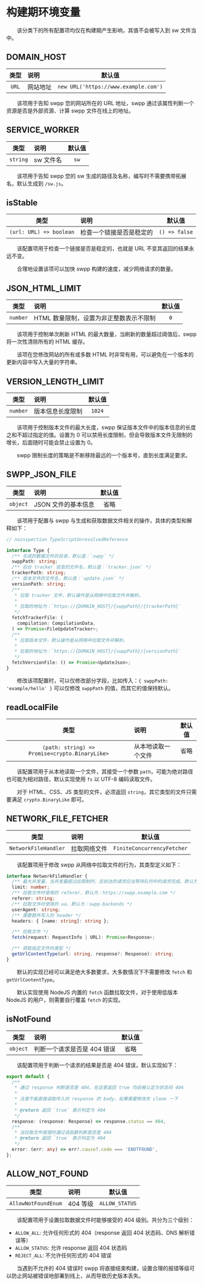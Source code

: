 # 构建期环境变量

&emsp;&emsp;该分类下的所有配置项均仅在构建期产生影响，其值不会被写入到 sw 文件当中。

## DOMAIN_HOST

|  类型   | 说明   |                 默认值                  |
|:-----:|:-----|:------------------------------------:|
| `URL` | 网站地址 | `new URL('https://www.example.com')` |

&emsp;&emsp;该项用于告知 swpp 您的网站所在的 URL 地址，swpp 通过该属性判断一个资源是否是外部资源、计算 swpp 文件在线上的地址。

## SERVICE_WORKER

|    类型    | 说明     | 默认值  |
|:--------:|:-------|:----:|
| `string` | sw 文件名 | `sw` |

&emsp;&emsp;该项用于告知 swpp 您的 sw 生成的路径及名称，编写时不需要携带拓展名，默认生成到 `/sw.js`。

## isStable

|           类型            | 说明           |      默认值      |
|:-----------------------:|:-------------|:-------------:|
| `(url: URL) => boolean` | 检查一个链接是否是稳定的 | `() => false` |

&emsp;&emsp;该配置项用于检查一个链接是否是稳定的，也就是 URL 不变其返回的结果永远不变。

&emsp;&emsp;合理地设置该项可以加快 swpp 构建的速度，减少网络请求的数量。

## JSON_HTML_LIMIT

|    类型    | 说明                     | 默认值 |
|:--------:|:-----------------------|:---:|
| `number` | HTML 数量限制，设置为非正整数表示不限制 | `0` |

&emsp;&emsp;该项用于控制单次刷新 HTML 的最大数量，当刷新的数量超过阈值后，swpp 将一次性清除所有的 HTML 缓存。

&emsp;&emsp;该项在您修改网站的所有或多数 HTML 时非常有用，可以避免在一个版本的更新内容中写入大量的字符串。

## VERSION_LENGTH_LIMIT

|    类型    | 说明       |  默认值   |
|:--------:|:---------|:------:|
| `number` | 版本信息长度限制 | `1024` |

&emsp;&emsp;该项用于控制版本文件的最大长度，swpp 保证版本文件中的版本信息的长度之和不超过指定的值。设置为 0 可以禁用长度限制，但会导致版本文件无限制的增长，后面随时可能会禁止设置为 0。

&emsp;&emsp;swpp 限制长度的策略是不断移除最远的一个版本号，直到长度满足要求。

## SWPP_JSON_FILE

|    类型    | 说明           | 默认值 |
|:--------:|:-------------|:---:|
| `object` | JSON 文件的基本信息 | 省略  |

&emsp;&emsp;该项用于配置与 swpp 与生成和获取数据文件相关的操作，具体的类型和解释如下：

```typescript
// noinspection TypeScriptUnresolvedReference

interface Type {
  /** 生成的数据文件的目录，默认值：`swpp` */
  swppPath: string;
  /** 后台 tracker 信息的文件名，默认值：`tracker.json` */
  trackerPath: string;
  /** 版本文件的文件名，默认值：`update.json` */
  versionPath: string;
  /**
   * 拉取 tracker 文件，默认操作是从网络中拉取文件并解析。
   *
   * 拉取的地址为：`https://{DOMAIN_HOST}/{swppPath}/{trackerPath}`
   */
  fetchTrackerFile: (
    compilation: CompilationData,
  ) => Promise<FileUpdateTracker>;
  /**
   * 拉取版本文件，默认操作是从网络中拉取文件并解析。
   *
   * 拉取的地址为：`https://{DOMAIN_HOST}/{swppPath}/{versionPath}`
   */
  fetchVersionFile: () => Promise<UpdateJson>;
}
```

&emsp;&emsp;修改该项配置时，可以仅修改部分字段，比如传入：`{ swppPath: 'example/hello' }` 可以仅修改 `swppPath` 的值，而其它的值保持默认。

## readLocalFile

|                       类型                       | 说明        | 默认值 |
|:----------------------------------------------:|:----------|:---:|
| `(path: string) => Promise<crypto.BinaryLike>` | 从本地读取一个文件 | 省略  |

&emsp;&emsp;该配置项用于从本地读取一个文件，其接受一个参数 `path`，可能为绝对路径也可能为相对路径，默认实现使用 `fs` 以 UTF-8 编码读取文件。

&emsp;&emsp;对于 HTML、CSS、JS 类型的文件，必须返回 `string`，其它类型的文件只需要满足 `crypto.BinaryLike` 即可。

## NETWORK_FILE_FETCHER

|          类型          | 说明     |            默认值             |
|:--------------------:|:-------|:--------------------------:|
| `NetworkFileHandler` | 拉取网络文件 | `FiniteConcurrencyFetcher` |

&emsp;&emsp;该配置项用于修改 swpp 从网络中拉取文件的行为，其类型定义如下：

```typescript
interface NetworkFileHandler {
  /** 最大并发量，当并发量超过此限制时，后到达的请求应当等待队列中的请求完成。默认为：100 */
  limit: number;
  /** 拉取文件时使用的 referer，默认为：https://swpp.example.com */
  referer: string;
  /** 拉取文件时使用的 ua，默认为：swpp-backends */
  userAgent: string;
  /** 需要额外写入的 header */
  headers: { [name: string]: string };

  /** 拉取文件 */
  fetch(request: RequestInfo | URL): Promise<Response>;

  /** 获取指定文件的类型 */
  getUrlContentType(url: string, response?: Response): string;
}
```

&emsp;&emsp;默认的实现已经可以满足绝大多数要求，大多数情况下不需要修改 `fetch` 和 `getUrlContentType`。

&emsp;&emsp;默认实现使用 NodeJS 内置的 `fetch` 函数拉取文件，对于使用低版本 NodeJS 的用户，则需要自行覆盖 `fetch` 的实现。

## isNotFound

|   类型   | 说明                        | 默认值 |
| :------: | :-------------------------- | :----: |
| `object` | 判断一个请求是否是 404 错误 |  省略  |

&emsp;&emsp;该配置项用于判断一个请求的结果是否是 404 错误，默认实现如下：

```typescript
export default {
  /**
   * 通过 response 判断是否是 404，在这里返回 true 均会被认定为状态码 404
   *
   * 注意不能直接读取传入的 response 的 body，如果需要修改先 clone 一下
   *
   * @return 返回 `true` 表示判定为 404
   */
  response: (response: Response) => response.status == 404,
  /**
   * 当拉取文件报错时通过该函数判断是否是 404
   * @return 返回 `true` 表示判定为 404
   */
  error: (err: any) => err?.cause?.code === 'ENOTFOUND',
};
```

## ALLOW_NOT_FOUND

|        类型         | 说明     |     默认值     |
| :-----------------: | :------- | :------------: |
| `AllowNotFoundEnum` | 404 等级 | `ALLOW_STATUS` |

&emsp;&emsp;该配置项用于设置拉取数据文件时能够接受的 404 级别。共分为三个级别：

- `ALLOW_ALL`: 允许任何形式的 404（response 返回 404 状态码、DNS 解析错误等）
- `ALLOW_STATUS`: 允许 response 返回 404 状态码
- `REJECT_ALL`: 不允许任何形式的 404 错误

&emsp;&emsp;当遇到不允许的 404 错误时 swpp 将直接结束构建，设置合理的报错等级可以防止网站被错误地部署到线上，从而导致历史版本丢失。